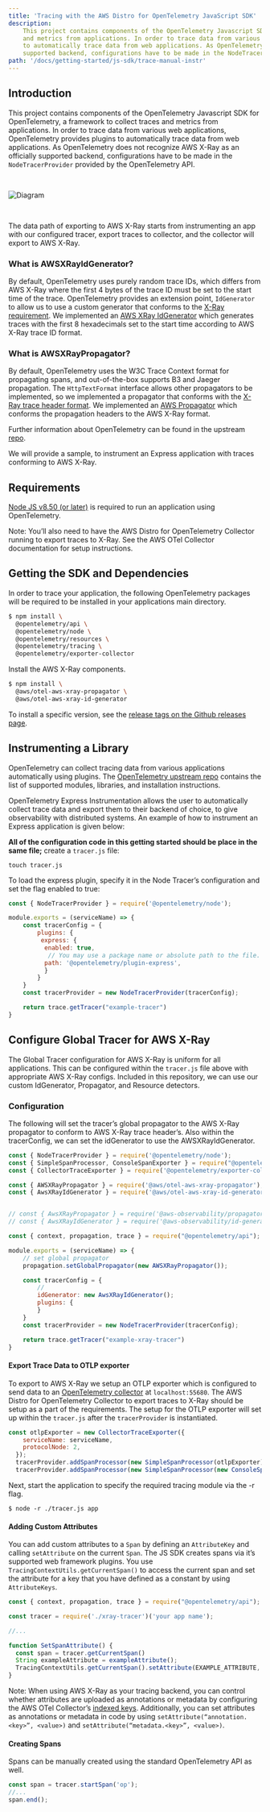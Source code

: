 ```yaml
---
title: 'Tracing with the AWS Distro for OpenTelemetry JavaScript SDK'
description:
    This project contains components of the OpenTelemetry Javascript SDK for OpenTelemetry, a framework to collect traces
    and metrics from applications. In order to trace data from various web applications, OpenTelemetry provides plugins
    to automatically trace data from web applications. As OpenTelemetry does not recognize AWS X-Ray as an officially
    supported backend, configurations have to be made in the NodeTracerProvider provided by the OpenTelemetry API.
path: '/docs/getting-started/js-sdk/trace-manual-instr'
---
```



## Introduction

This project contains components of the OpenTelemetry Javascript SDK for OpenTelemetry, a framework to collect traces
and metrics from applications. In order to trace data from various web applications, OpenTelemetry provides plugins to
automatically trace data from web applications. As OpenTelemetry does not recognize AWS X-Ray as an officially supported
backend, configurations have to be made in the `NodeTracerProvider` provided by the OpenTelemetry API.

<img src={img15} alt="Diagram" style="margin: 30px 0;" />

The data path of exporting to AWS X-Ray starts from instrumenting an app with our configured tracer, export traces to
collector, and the collector will export to AWS X-Ray.

### What is AWSXRayIdGenerator?

By default, OpenTelemetry uses purely random trace IDs, which differs from AWS X-Ray where the first 4 bytes of the trace
ID must be set to the start time of the trace. OpenTelemetry provides an extension point, `IdGenerator` to allow us to
use a custom generator that conforms to the [X-Ray requirement](https://docs.aws.amazon.com/xray/latest/devguide/xray-api-sendingdata.html).
We implemented an [AWS XRay IdGenerator](https://github.com/aws-observability/aws-otel-js/tree/master/packages/opentelemetry-id-generator-aws-xray)
which generates traces with the first 8 hexadecimals set to the start time according to AWS X-Ray trace ID format.

### What is AWSXRayPropagator?

By default, OpenTelemetry uses the W3C Trace Context format for propagating spans, and out-of-the-box supports B3 and
Jaeger propagation. The `HttpTextFormat` interface allows other propagators to be implemented, so we implemented a
propagator that conforms with
the [X-Ray trace header format](https://docs.aws.amazon.com/xray/latest/devguide/xray-concepts.html#xray-concepts-tracingheader).
We implemented an [AWS Propagator](https://github.com/aws-observability/aws-otel-js/tree/master/packages/opentelemetry-propagator-aws-xray) which
conforms the propagation headers to the AWS X-Ray format.

Further information about OpenTelemetry can be found in the upstream [repo](https://github.com/open-telemetry/opentelemetry-js).

We will provide a sample, to instrument an Express application with traces conforming to AWS X-Ray.

<SectionSeparator />

## Requirements

[Node JS v8.50 (or later)](https://nodejs.org/en/download/) is required to run an application using OpenTelemetry.

Note: You’ll also need to have the AWS Distro for OpenTelemetry Collector running to export traces to X-Ray.
See the <Link to="/docs/getting-started/collector">AWS OTel Collector documentation</Link> for setup instructions.

<SectionSeparator />

## Getting the SDK and Dependencies

In order to trace your application, the following OpenTelemetry packages will be required to be installed in your applications main directory.

```bash lineNumbers=true
$ npm install \
  @opentelemetry/api \
  @opentelemetry/node \
  @opentelemetry/resources \
  @opentelemetry/tracing \
  @opentelemetry/exporter-collector
```

Install the AWS X-Ray components.

```bash lineNumbers=true
$ npm install \
  @aws/otel-aws-xray-propagator \
  @aws/otel-aws-xray-id-generator
```

To install a specific version, see the [release tags on the Github releases page](https://github.com/aws-observability/aws-otel-js/releases).

<SectionSeparator />

## Instrumenting a Library

OpenTelemetry can collect tracing data from various applications automatically using plugins.
The [OpenTelemetry upstream repo](https://github.com/open-telemetry/opentelemetry-js#plugins) contains the list of
supported modules, libraries, and installation instructions.

OpenTelemetry Express Instrumentation allows the user to automatically collect trace data and export them to their backend
of choice, to give observability with distributed systems. An example of how to instrument an Express application is given below:

**All of the configuration code in this getting started should be place in the same file;** create a `tracer.js` file:

```
touch tracer.js
```

To load the express plugin, specify it in the Node Tracer’s configuration and set the flag enabled to true:

```javascript title=tracer.js lineNumbers=true
const { NodeTracerProvider } = require('@opentelemetry/node');

module.exports = (serviceName) => {
    const tracerConfig = {
        plugins: {
         express: {
          enabled: true,
           // You may use a package name or absolute path to the file.
          path: '@opentelemetry/plugin-express',
          }
        }
    }
    const tracerProvider = new NodeTracerProvider(tracerConfig);

    return trace.getTracer("example-tracer")
}
```

<SectionSeparator />

## Configure Global Tracer for AWS X-Ray

The Global Tracer configuration for AWS X-Ray is uniform for all applications. This can be configured within
the `tracer.js` file above with appropriate AWS X-Ray configs. Included in this repository, we can use our custom
IdGenerator, Propagator, and Resource detectors.

### Configuration

The following will set the tracer’s global propagator to the AWS X-Ray propagator to conform to AWS X-Ray trace header’s.
Also within the tracerConfig, we can set the idGenerator to use the AWSXRayIdGenerator.

```javascript title=tracer.js lineNumbers=true
const { NodeTracerProvider } = require('@opentelemetry/node');
const { SimpleSpanProcessor, ConsoleSpanExporter } = require("@opentelemetry/tracing");
const { CollectorTraceExporter } = require('@opentelemetry/exporter-collector');

const { AWSXRayPropagator } = require('@aws/otel-aws-xray-propagator');
const { AwsXRayIdGenerator } = require('@aws/otel-aws-xray-id-generator');


// const { AwsXRayPropagator } = require('@aws-observability/propagator-aws-xray');
// const { AwsXRayIdGenerator } = require('@aws-observability/id-generator-aws-xray');

const { context, propagation, trace } = require("@opentelemetry/api");

module.exports = (serviceName) => {
    // set global propagator
    propagation.setGlobalPropagator(new AWSXRayPropagator());

    const tracerConfig = {
        //
        idGenerator: new AwsXRayIdGenerator();
        plugins: {
        }
    }
    const tracerProvider = new NodeTracerProvider(tracerConfig);

    return trace.getTracer("example-xray-tracer")
}
```

#### Export Trace Data to OTLP exporter

To export to AWS X-Ray we setup an OTLP exporter which is configured to send data to
an [OpenTelemetry collector](https://github.com/open-telemetry/opentelemetry-collector/blob/master/receiver/otlpreceiver/README.md)
at `localhost:55680`. The AWS Distro for OpenTelemetry Collector to export traces to X-Ray should be setup as a part of the
requirements. The setup for the OTLP exporter will set up within the `tracer.js` after the `tracerProvider` is instantiated.

```javascript title=tracer.js lineNumbers=true
const otlpExporter = new CollectorTraceExporter({
    serviceName: serviceName,
    protocolNode: 2,
  });
  tracerProvider.addSpanProcessor(new SimpleSpanProcessor(otlpExporter));
  tracerProvider.addSpanProcessor(new SimpleSpanProcessor(new ConsoleSpanExporter()));
```

Next, start the application to specify the required tracing module via the -r flag.

```
$ node -r ./tracer.js app
```

#### Adding Custom Attributes

You can add custom attributes to a `Span` by defining an `AttributeKey` and calling `setAttribute`
on the current `Span`. The JS SDK creates spans via it’s supported web framework plugins. You
use `TracingContextUtils.getCurrentSpan()` to access the current span and set the attribute for a key that you have
defined as a constant by using `AttributeKeys`.

```javascript title=tracer.js lineNumbers=true
const { context, propagation, trace } = require("@opentelemetry/api");

const tracer = require('./xray-tracer')('your app name');

//...

function SetSpanAttribute() {
  const span = tracer.getCurrentSpan()
  String exampleAttribute = exampleAttribute();
  TracingContextUtils.getCurrentSpan().setAttribute(EXAMPLE_ATTRIBUTE, exampleAttribute);
}
```

Note: When using AWS X-Ray as your tracing backend, you can control whether attributes are uploaded as annotations or
metadata by configuring the AWS OTel Collector’s
[indexed keys](https://github.com/open-telemetry/opentelemetry-collector-contrib/tree/master/exporter/awsxrayexporter#exporter-configuration).
Additionally, you can set attributes as annotations or metadata in code by using `setAttribute(“annotation.<key>”, <value>)`
and `setAttribute(“metadata.<key>”, <value>)`.

#### Creating Spans

Spans can be manually created using the standard OpenTelemetry API as well.

```javascript title=tracer.js lineNumbers=true
const span = tracer.startSpan('op');
//...
span.end();
```
